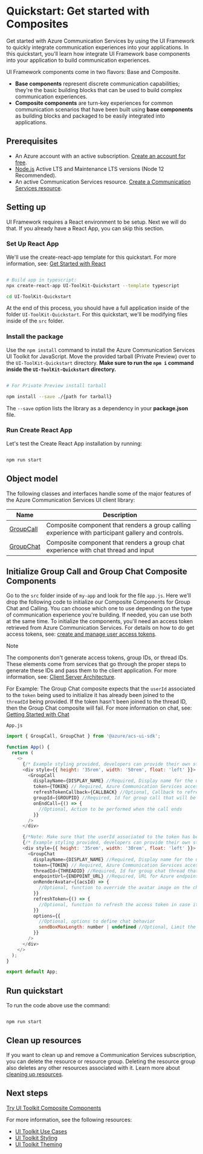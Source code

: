 
<Meta title="Quickstart: Composites" />

# Quickstart: Get started with Composites

Get started with Azure Communication Services by using the UI Framework to quickly integrate communication experiences into your applications. In this quickstart, you'll learn how integrate UI Framework base components into your application to build communication experiences.

UI Framework components come in two flavors: Base and Composite.

- **Base components** represent discrete communication capabilities; they're the basic building blocks that can be used to build complex communication experiences.
- **Composite components** are turn-key experiences for common communication scenarios that have been built using **base components** as building blocks and packaged to be easily integrated into applications.

## Prerequisites

- An Azure account with an active subscription. [Create an account for free](https://azure.microsoft.com/free/?WT.mc_id=A261C142F).
- [Node.js](https://nodejs.org/) Active LTS and Maintenance LTS versions (Node 12 Recommended).
- An active Communication Services resource. [Create a Communication Services resource](https://docs.microsoft.com/azure/communication-services/quickstarts/create-communication-resource?tabs=windows&pivots=platform-azp).

## Setting up

UI Framework requires a React environment to be setup. Next we will do that. If you already have a React App, you can skip this section.

### Set Up React App

We'll use the create-react-app template for this quickstart. For more information, see: [Get Started with React](https://reactjs.org/docs/create-a-new-react-app.html)

```bash

# Build app in typescript:
npx create-react-app UI-ToolKit-Quickstart --template typescript

cd UI-ToolKit-Quickstart

```

At the end of this process, you should have a full application inside of the folder `UI-ToolKit-Quickstart`.
For this quickstart, we'll be modifying files inside of the `src` folder.

### Install the package

Use the `npm install` command to install the Azure Communication Services UI Toolkit for JavaScript.
Move the provided tarball (Private Preview) over to the `UI-ToolKit-Quickstart` directory. **Make sure to run the `npm i` command inside the `UI-ToolKit-Quickstart` directory.**

```bash

# For Private Preview install tarball

npm install --save ./{path for tarball}

```

The `--save` option lists the library as a dependency in your **package.json** file.

### Run Create React App

Let's test the Create React App installation by running:

```bash

npm run start

```

<!-----READY ---->

## Object model

The following classes and interfaces handle some of the major features of the Azure Communication Services UI client library:

| Name                                                                  | Description                                                                                        |
| --------------------------------------------------------------------- | -------------------------------------------------------------------------------------------------- |
| [GroupCall](/?path=/story/composites-groupcall--group-call-composite) | Composite component that renders a group calling experience with participant gallery and controls. |
| [GroupChat](/?path=/story/composites-groupchat--group-chat-composite) | Composite component that renders a group chat experience with chat thread and input                |

## Initialize Group Call and Group Chat Composite Components

Go to the `src` folder inside of `my-app` and look for the file `app.js`. Here we'll drop the following code to initialize our Composite Components for Group Chat and Calling. You can choose which one to use depending on the type of communication experience you're building. If needed, you can use both at the same time. To initialize the components, you'll need an access token retrieved from Azure Communication Services. For details on how to do get access tokens, see: [create and manage user access tokens](./../access-tokens.md).

> [!NOTE]
> The components don't generate access tokens, group IDs, or thread IDs.
> These elements come from services that go through the proper steps to generate these IDs and pass them to the client application.
> For more information, see: [Client Server Architecture](https://docs.microsoft.com/azure/communication-services/concepts/client-and-server-architecture).
>
> For Example: The Group Chat composite expects that the `userId` associated to the `token` being used to initialize it has already been joined to the `threadId` being provided.
> If the token hasn't been joined to the thread ID, then the Group Chat composite will fail.
> For more information on chat, see: [Getting Started with Chat](https://docs.microsoft.com/azure/communication-services/quickstarts/chat/get-started?pivots=programming-language-csharp)

`App.js`

```javascript
import { GroupCall, GroupChat } from '@azure/acs-ui-sdk';

function App() {
  return (
    <>
      {/* Example styling provided, developers can provide their own styling to position and resize components */}
      <div style={{ height: '35rem', width: '50rem', float: 'left' }}>
        <GroupCall
          displayName={DISPLAY_NAME} //Required, Display name for the user entering the call
          token={TOKEN} // Required, Azure Communication Services access token retrieved from authentication service
          refreshTokenCallback={CALLBACK} //Optional, Callback to refresh the token in case it expires
          groupId={GROUPID} //Required, Id for group call that will be joined. (GUID)
          onEndCall={() => {
            //Optional, Action to be performed when the call ends
          }}
        />
      </div>

      {/*Note: Make sure that the userId associated to the token has been added to the provided threadId*/}
      {/* Example styling provided, developers can provide their own styling to position and resize components */}
      <div style={{ height: '35rem', width: '30rem', float: 'left' }}>
        <GroupChat
          displayName={DISPLAY_NAME} //Required, Display name for the user entering the call
          token={TOKEN} // Required, Azure Communication Services access token retrieved from authentication service
          threadId={THREADID} //Required, Id for group chat thread that will be joined.
          endpointUrl={ENDPOINT_URL} //Required, URL for Azure endpoint being used for Azure Communication Services
          onRenderAvatar={(acsId) => {
            //Optional, function to override the avatar image on the chat thread. Function receives one parameters for the Azure Communication Services Identity. Must return a React element.
          }}
          refreshToken={() => {
            //Optional, function to refresh the access token in case it expires
          }}
          options={{
            //Optional, options to define chat behavior
            sendBoxMaxLength: number | undefined //Optional, Limit the max send box length based on viewport size change.
          }}
        />
      </div>
    </>
  );
}

export default App;
```

## Run quickstart

To run the code above use the command:

```console

npm run start

```

## Clean up resources

If you want to clean up and remove a Communication Services subscription, you can delete the resource or resource group.
Deleting the resource group also deletes any other resources associated with it.
Learn more about [cleaning up resources](https://docs.microsoft.com/azure/communication-services/quickstarts/create-communication-resource?tabs=windows&pivots=platform-azp#clean-up-resources).

## Next steps

[Try UI Toolkit Composite Components](/?path=/story/quickstart-composites--page)

For more information, see the following resources:

- [UI Toolkit Use Cases](/?path=/story/use-cases--page)
- [UI Toolkit Styling](/?path=/story/styling--page)
- [UI Toolkit Theming](/?path=/story/theming--page)
